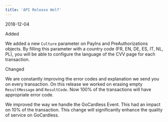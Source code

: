 ```yaml
---
title: 'API Release Wolf'  
---
```

<span class="date">2018-12-04</span>  
  
  
<div class="pill pill-green">Added</div>  
  

We added a new `Culture` parameter on PayIns and PreAuthorizations objects. By filling this parameter with a country code (FR, EN, DE, ES, IT, NL, PL), you will be able to configure the language of the CVV page for each transaction.  
<div class="pill pill-purple">Changed</div>  
  

We are constantly improving the error codes and explanation we send you on every transaction. On this release we worked on erasing empty `ResultMessage` and `ResultCode`. Now 100% of the transactions will have appropriate error code.  

We improved the way we handle the GoCardless Event. This had an impact on 10% of the transaction. This change will significantly enhance the quality of service on GoCardless.